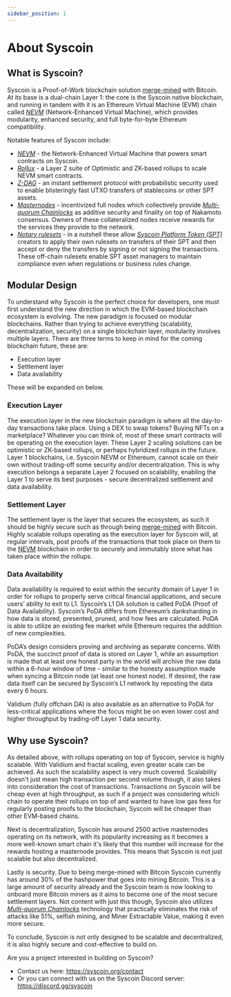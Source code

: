 ```yaml
---
sidebar_position: 1
---
```

# About Syscoin

## What is Syscoin?

Syscoin is a Proof-of-Work blockchain solution [merge-mined](/docs/tech/merged-mining) with Bitcoin. At its base is a dual-chain Layer 1: the core is the Syscoin native blockchain, and running in tandem with it is an Ethereum Virtual Machine (EVM) chain called [*NEVM*](/docs/tech/nevm) (Network-Enhanced Virtual Machine), which provides modularity, enhanced security, and full byte-for-byte Ethereum compatibility.



Notable features of Syscoin include:

- [*NEVM*](/docs/tech/nevm) - the Network-Enhanced Virtual Machine that powers smart contracts on Syscoin.
- [*Rollux*](/docs/tech/rollux) - a Layer 2 suite of Optimistic and ZK-based rollups to scale NEVM smart contracts.
- [*Z-DAG*](/docs/tech/z-dag) - an instant settlement protocol with probabilistic security used to enable blisteringly fast UTXO transfers of stablecoins or other SPT assets.
- [*Masternodes*](/docs/tech/masternodes) - incentivized full nodes which collectively provide [*Multi-quorum Chainlocks*](/docs/tech/chainlocks) as additive security and finality on top of Nakamoto consensus. Owners of these collateralized nodes receive rewards for the services they provide to the network.
- [*Notary rulesets*](/docs/tech/notary) - in a nutshell these allow [*Syscoin Platform Token (SPT)*](/docs/tech/tokens) creators to apply their own rulesets on transfers of their SPT and then accept or deny the transfers by signing or not signing the transactions. These off-chain rulesets enable SPT asset managers to maintain compliance even when regulations or business rules change.

## Modular Design

To understand why Syscoin is the perfect choice for developers, one must first understand the new direction in which the EVM-based blockchain ecosystem is evolving. The new paradigm is focused on modular blockchains. Rather than trying to achieve everything (scalability, decentralization, security) on a single blockchain layer, modularity involves multiple layers. There are three terms to keep in mind for the coming blockchain future, these are:

- Execution layer
- Settlement layer
- Data availability

These will be expanded on below.

### Execution Layer

The execution layer in the new blockchain paradigm is where all the day-to-day transactions take place. Using a DEX to swap tokens? Buying NFTs on a marketplace? Whatever you can think of, most of these smart contracts will be operating on the execution layer. These Layer 2 scaling solutions can be optimistic or ZK-based rollups, or perhaps hybridized rollups in the future. Layer 1 blockchains, i.e. Syscoin NEVM or Ethereum, cannot scale on their own without trading-off some security and/or decentralization. This is why execution belongs a separate Layer 2 focused on scalability, enabling the Layer 1 to serve its best purposes - secure decentralized settlement and data availability.

### Settlement Layer

The settlement layer is the layer that secures the ecosystem, as such it should be highly secure such as through being [merge-mined](/docs/tech/merged-mining) with Bitcoin. Highly scalable rollups operating as the execution layer for Syscoin will, at regular intervals, post proofs of the transactions that took place on them to the [NEVM](/docs/tech/nevm) blockchain in order to securely and immutably store what has taken place within the rollups.

### Data Availability

Data availability is required to exist within the security domain of Layer 1 in order for rollups to properly serve critical financial applications, and secure users’ ability to exit to L1. Syscoin’s L1 DA solution is called PoDA (Proof of Data Availability). Syscoin’s PoDA differs from Ethereum’s danksharding in how data is stored, presented, pruned, and how fees are calculated. PoDA is able to utilize an existing fee market while Ethereum requires the addition of new complexities.

PoDA’s design considers proving and archiving as separate concerns. With PoDA, the succinct proof of data is stored on Layer 1, while an assumption is made that at least one honest party in the world will archive the raw data within a 6-hour window of time - similar to the honesty assumption made when syncing a Bitcoin node (at least one honest node). If desired, the raw data itself can be secured by Syscoin’s L1 network by reposting the data every 6 hours.

Validium (fully offchain DA) is also available as an alternative to PoDA for less-critical applications where the focus might be on even lower cost and higher throughput by trading-off Layer 1 data security.



## Why use Syscoin?

As detailed above, with rollups operating on top of Syscoin, service is highly scalable. With Validium and fractal scaling, even greater scale can be achieved. As such the scalability aspect is very much covered. Scalability doesn't just mean high transaction per second volume though, it also takes into consideration the cost of transactions. Transactions on Syscoin will be cheap even at high throughput, as such if a project was considering which chain to operate their rollups on top of and wanted to have low gas fees for regularly posting proofs to the blockchain, Syscoin will be cheaper than other EVM-based chains.

Next is decentralization, Syscoin has around 2500 active masternodes operating on its network, with its popularity increasing as it becomes a more well-known smart chain it's likely that this number will increase for the rewards hosting a masternode provides. This means that Syscoin is not just scalable but also decentralized.

Lastly is security. Due to being merge-mined with Bitcoin Syscoin currently has around 30% of the hashpower that goes into mining Bitcoin. This is a large amount of security already and the Syscoin team is now looking to onboard more Bitcoin miners as it aims to become one of the most secure settlement layers. Not content with just this though, Syscoin also utilizes [*Multi-quorum Chainlocks*](/docs/tech/chainlocks) technology that practically eliminates the risk of attacks like 51%, selfish mining, and Miner Extractable Value, making it even more secure.

To conclude, Syscoin is not only designed to be scalable and decentralized, it is also highly secure and cost-effective to build on.


Are you a project interested in building on Syscoin?

- Contact us here: https://syscoin.org/contact
- Or you can connect with us on the Syscoin Discord server: https://discord.gg/syscoin

